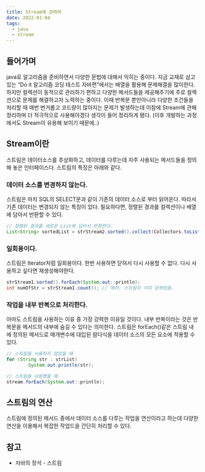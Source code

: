 ```yaml
---
title: Stream에 관하여
date: 2022-01-04
tags:
  - java
  - stream
---
```


## 들어가며

java로 알고리즘을 준비하면서 다양한 문법에 대해서 익히는 중이다. 지금 교재로 삼고 있는 “Do it 알고리즘 코딩 테스트 자바편”에서는 배열을 활용해 문제해결을 많이한다. 하지만 컬렉션이 동적으로 관리하기 편하고 다양한 메서드들을 제공해주기에 주로 컬렉션으로 문제를 해결하고자 노력하는 중이다. 이때 반복문 뿐만아니라 다양한 조건들을 처리할 때 매번 번거롭고 코드량이 많아지는 문제가 발생하는데 이참에 Stream에 관해 정리하며 더 적극적으로 사용해야겠다 생각이 들어 정리하게 됐다. (이후 개발하는 과정에서도 Stream이 유용해 보이기 때문에..)

## Stream이란

스트림은 데이터소스를 추상화하고, 데이터를 다루는데 자주 사용되는 메서드들을 정의해 놓은 인터페이스다. 스트림의 특징은 아래와 같다.

### 데이터 소스를 변경하지 않는다.

스트림은 마치 SQL의 SELECT문과 같이 기존의 데이터 소스로 부터 읽어온다. 따라서 기존 데이터는 변경되지 않는 특징이 있다. 필요하다면, 정렬된 경과를 컬렉션이나 배열에 담아서 반환할 수 있다.

```java
// 정렬된 결과를 새로운 List에 담아서 반환한다.
List<String> sortedList = strStream2.sorted().collect(Collectors.toList());
```

### 일회용이다.

스트림은 Iterator처럼 일회용이다. 한번 사용하면 닫혀서 다시 사용할 수 없다. 다시 사용하고 싶다면 재생성해야한다.

```java
strStream1.sorted().forEach(System.out::println);
int numOfStr = strStream1.count(); // 에러: 스트림이 이미 닫혀있음.
```

### 작업을 내부 반복으로 처리한다.

아마도 스트림을 사용하는 이유 중 가장 강력한 이유일 것이다. 내부 반복이라는 것은 반복문을 메서드의 내부에 숨길 수 있다는 의미한다. 스트림은 forEach()같은 스트림 내에 정의된 메서드로 매개변수에 대입된 람다식을 데이터 소스의 모든 요소에 적용할 수 있다.

```java
// 스트림을 사용하지 않았을 때
for (String str : strList)
		System.out.println(str);

// 스트림을 사용했을 때
stream.forEach(System.out::println);
```

## 스트림의 연산

스트림에 정의된 메서드 중에서 데이터 소스를 다루는 작업을 연산이라고 하는데 다양한 연산을 이용해서 복잡한 작업드을 간단히 처리할 수 있다. 

## 참고

- 자바의 정석 - 스트림